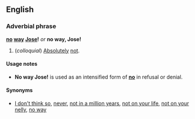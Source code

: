 ==English==
===Adverbial phrase===
'''[[no]] [[way]] [[Jose]]!''' ''or'' '''no way, Jose!'''

#(''colloquial'') [[Absolutely]] [[not]].

====Usage notes====
*'''No way Jose!''' is used as an intensified form of '''[[no]]''' in refusal or denial.

====Synonyms====
*[[I don't think so]], [[never]], [[not in a million years]], [[not on your life]], [[not on your nelly]], [[no way]]